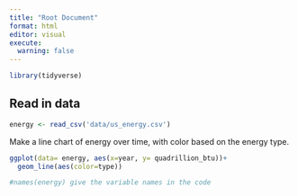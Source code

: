 ```yaml
---
title: "Root Document"
format: html
editor: visual
execute: 
  warning: false
---
```


```r
library(tidyverse)

```

## Read in data

```r

energy <- read_csv('data/us_energy.csv')

```

Make a line chart of energy over time, with color based on the energy type.

```r
ggplot(data= energy, aes(x=year, y= quadrillion_btu))+
  geom_line(aes(color=type))

#names(energy) give the variable names in the code
```
